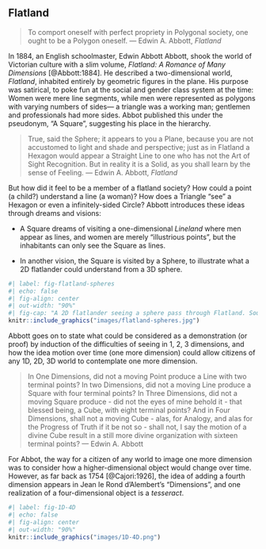 
## Flatland

> To comport oneself with perfect propriety in Polygonal society, one ought to be a Polygon oneself.
> --- Edwin A. Abbott, _Flatland_

In 1884, an English schoolmaster, Edwin Abbott Abbott, shook the world of Victorian culture with a 
slim volume, _Flatland: A Romance of Many Dimensions_ [@Abbott:1884]. He described a two-dimensional world, _Flatland_,
inhabited entirely by geometric figures in the plane. His purpose was satirical, to poke fun at the 
social and gender class system at the time:
Women were mere line segments, while men were represented as polygons with varying numbers of sides--- 
a triangle was a working man; gentlemen and professionals had more sides.
Abbot published this under the pseudonym, "A Square", suggesting his place in the hierarchy.

> True, said the Sphere; it appears to you a Plane, because you are not accustomed to light and shade and
> perspective; just as in Flatland a Hexagon would appear a Straight Line to one who has not the Art of Sight
> Recognition. But in reality it is a Solid, as you shall learn by the sense of Feeling.
> --- Edwin A. Abbott,  _Flatland_


But how did it feel to be a member of a flatland society? How could a point (a child?) understand a
line (a woman)?  How does a Triangle "see" a Hexagon or even a infinitely-sided Circle?
Abbott introduces these ideas through dreams and visions: 

* A Square dreams of visiting a one-dimensional
_Lineland_ where men appear as lines, and women are merely "illustrious points", but the inhabitants
can only see the Square as lines. 

* In another vision, the Square is visited by a Sphere, to illustrate
what a 2D flatlander could understand from a 3D sphere.

```r
#| label: fig-flatland-spheres
#| echo: false
#| fig-align: center
#| out-width: "90%"
#| fig-cap: "A 2D flatlander seeing a sphere pass through Flatland. Source: @Abbott:1884"
knitr::include_graphics("images/flatland-spheres.jpg")
```

Abbott goes on to state what could be considered as a demonstration (or proof) by induction of the difficulties
of seeing in 1, 2, 3 dimensions, and how the idea motion over time (one more dimension) could 
allow citizens of any 1D, 2D, 3D world to contemplate one more dimension.


> In One Dimensions, did not a moving Point produce a Line with two terminal points? In two Dimensions, did not
> a moving Line produce a Square with four terminal points? In Three Dimensions, did not a moving Square produce
> - did not the eyes of mine behold it - that blessed being, a Cube, with eight terminal points? And in Four
> Dimensions, shall not a moving Cube - alas, for Analogy, and alas for the Progress of Truth if it be not so -
> shall not, I say the motion of a divine Cube result in a still more divine organization with sixteen terminal
> points?
> --- Edwin A. Abbott

For Abbot, the way for a citizen of any world to image one more dimension was to consider how a
higher-dimensional object would change over time. However, as far back as 1754 [@Cajori:1926],
the idea of adding a fourth dimension appears in Jean le Rond d'Alembert's "Dimensions",
and one realization of a four-dimensional object is a _tesseract_.

```r
#| label: fig-1D-4D
#| echo: false
#| fig-align: center
#| out-width: "90%"
knitr::include_graphics("images/1D-4D.png")
```


<!-- but the mathematics of more than three dimensions only emerged in the 19th century. -->
